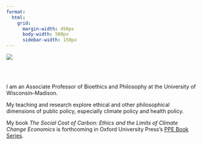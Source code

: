 ```yaml
---
format:
  html:
    grid:
      margin-width: 450px
      body-width: 500px
      sidebar-width: 150px
---
```


::: column-margin
![](PK_monarch.png)
:::
\
\

I am an Associate Professor of Bioethics and Philosophy at the University of Wisconsin--Madison.

My teaching and research explore ethical and other philosophical dimensions of public policy, especially climate policy and health policy.

My book *The Social Cost of Carbon: Ethics and the Limits of Climate Change Economics* is forthcoming in Oxford University Press's [PPE Book Series](https://ppebookseries.org/).
